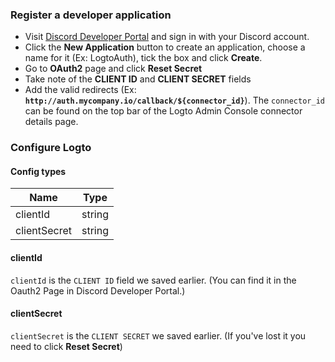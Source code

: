 ### Register a developer application
- Visit [Discord Developer Portal](https://discord.com/developers/applications) and sign in with your Discord account.
- Click the **New Application** button to create an application, choose a name for it (Ex: LogtoAuth), tick the box and click **Create**.
- Go to **OAuth2** page and click **Reset Secret**
- Take note of the **CLIENT ID** and **CLIENT SECRET** fields
- Add the valid redirects (Ex: **`http://auth.mycompany.io/callback/${connector_id}`**). The `connector_id` can be found on the top bar of the Logto Admin Console connector details page.

### Configure Logto

#### Config types

| Name         | Type    |
|--------------|---------|
| clientId     | string  |
| clientSecret | string  |

#### clientId
`clientId` is the `CLIENT ID` field we saved earlier.
(You can find it in the Oauth2 Page in Discord Developer Portal.)

#### clientSecret
`clientSecret` is the `CLIENT SECRET` we saved earlier.
(If you've lost it you need to click **Reset Secret**)

